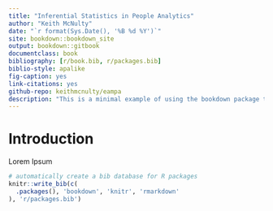 ```yaml
--- 
title: "Inferential Statistics in People Analytics"
author: "Keith McNulty"
date: "`r format(Sys.Date(), '%B %d %Y')`"
site: bookdown::bookdown_site
output: bookdown::gitbook
documentclass: book
bibliography: [r/book.bib, r/packages.bib]
biblio-style: apalike
fig-caption: yes
link-citations: yes
github-repo: keithmcnulty/eampa
description: "This is a minimal example of using the bookdown package to write a book. The output format for this example is bookdown::gitbook."
---
```


# Introduction

Lorem Ipsum

```r
# automatically create a bib database for R packages
knitr::write_bib(c(
  .packages(), 'bookdown', 'knitr', 'rmarkdown'
), 'r/packages.bib')
```
